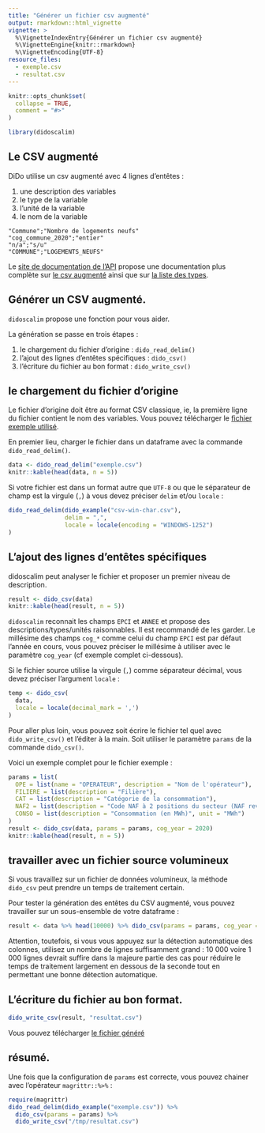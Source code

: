 ```yaml
---
title: "Générer un fichier csv augmenté"
output: rmarkdown::html_vignette
vignette: >
  %\VignetteIndexEntry{Générer un fichier csv augmenté}
  %\VignetteEngine{knitr::rmarkdown}
  %\VignetteEncoding{UTF-8}
resource_files:
  - exemple.csv
  - resultat.csv
---
```


```r
knitr::opts_chunk$set(
  collapse = TRUE,
  comment = "#>"
)
```

```r
library(didoscalim)
```

## Le CSV augmenté

DiDo utilise un csv augmenté avec 4 lignes d'entêtes :

1. une description des variables
2. le type de la variable
3. l'unité de la variable
4. le nom de la variable

```
"Commune";"Nombre de logements neufs"
"cog_commune_2020";"entier"
"n/a";"s/u"
"COMMUNE";"LOGEMENTS_NEUFS"
```

Le [site de documentation de
l'API](https://cgdd.gitlab-pages.din.developpement-durable.gouv.fr/sdsed-bun/dido/api/)
propose une documentation plus complète sur [le csv
augmenté](https://cgdd.gitlab-pages.din.developpement-durable.gouv.fr/sdsed-bun/dido/api/040-csvfile/)
ainsi que sur [la liste des
types](https://cgdd.gitlab-pages.din.developpement-durable.gouv.fr/sdsed-bun/dido/api/210-headers/).

## Générer un CSV augmenté.

`didoscalim` propose une fonction pour vous aider.

La génération se passe en trois étapes :

1. le chargement du fichier d'origine : `dido_read_delim()`
1. l'ajout des lignes d'entêtes spécifiques : `dido_csv()`
1. l'écriture du fichier au bon format : `dido_write_csv()`

## le chargement du fichier d'origine

Le fichier d'origine doit être au format CSV classique, ie, la première ligne du
fichier contient le nom des variables. Vous pouvez télécharger le [fichier
exemple utilisé](exemple.csv).

En premier lieu, charger le fichier dans un dataframe avec la commande `dido_read_delim()`.

```r
data <- dido_read_delim("exemple.csv")
knitr::kable(head(data, n = 5))
```

Si votre fichier est dans un format autre que `UTF-8` ou que le séparateur
de champ est la virgule (`,`) à vous devez préciser `delim` et/ou `locale` :

```r
dido_read_delim(dido_example("csv-win-char.csv"),
                delim = ",",
                locale = locale(encoding = "WINDOWS-1252")
)
```

## L'ajout des lignes d'entêtes spécifiques

didoscalim peut analyser le fichier et proposer un premier niveau de description.

```r
result <- dido_csv(data)
knitr::kable(head(result, n = 5))
```

`didoscalim` reconnait les champs `EPCI` et `ANNEE` et propose des
descriptions/types/unités raisonnables. Il est recommandé de les garder. Le
millésime des champs `cog_*` comme celui du champ `EPCI` est par défaut l'année
en cours, vous pouvez préciser le millésime à utiliser avec le paramètre
`cog_year` (cf exemple complet ci-dessous).

Si le fichier source utilise la virgule (`,`) comme séparateur décimal, vous
devez préciser l'argument `locale` :

```r
temp <- dido_csv(
  data,
  locale = locale(decimal_mark = ',')
)
```

Pour aller plus loin, vous pouvez soit écrire le fichier tel quel avec
`dido_write_csv()` et l'éditer à la main. Soit utiliser le paramètre `params` de
la commande `dido_csv()`.

Voici un exemple complet pour le fichier exemple :

```r
params = list(
  OPE = list(name = "OPERATEUR", description = "Nom de l'opérateur"),
  FILIERE = list(description = "Filière"),
  CAT = list(description = "Catégorie de la consommation"),
  NAF2 = list(description = "Code NAF à 2 positions du secteur (NAF rev2 2008)", type = "naf_division"),
  CONSO = list(description = "Consommation (en MWh)", unit = "MWh")
)
result <- dido_csv(data, params = params, cog_year = 2020)
knitr::kable(head(result, n = 5))
```

## travailler avec un fichier source volumineux

Si vous travaillez sur un fichier de données volumineux, la méthode `dido_csv`
peut prendre un temps de traitement certain.

Pour tester la génération des entêtes du CSV augmenté, vous pouvez travailler
sur un sous-ensemble de votre dataframe :

```r
result <- data %>% head(10000) %>% dido_csv(params = params, cog_year = 2020)
```

Attention, toutefois, si vous vous appuyez sur la détection automatique des
colonnes, utilisez un nombre de lignes suffisamment grand : 10 000 voire 1 000
lignes devrait suffire dans la majeure partie des cas pour réduire le temps de
traitement largement en dessous de la seconde tout en permettant une bonne
détection automatique.

## L'écriture du fichier au bon format.

```r
dido_write_csv(result, "resultat.csv")
```

Vous pouvez télécharger [le fichier généré](resultat.csv)

## résumé.

Une fois que la configuration de `params` est correcte, vous pouvez chainer avec
l'opérateur `magrittr::%>%` :

```r
require(magrittr)
dido_read_delim(dido_example("exemple.csv")) %>%
  dido_csv(params = params) %>%
  dido_write_csv("/tmp/resultat.csv")
```
